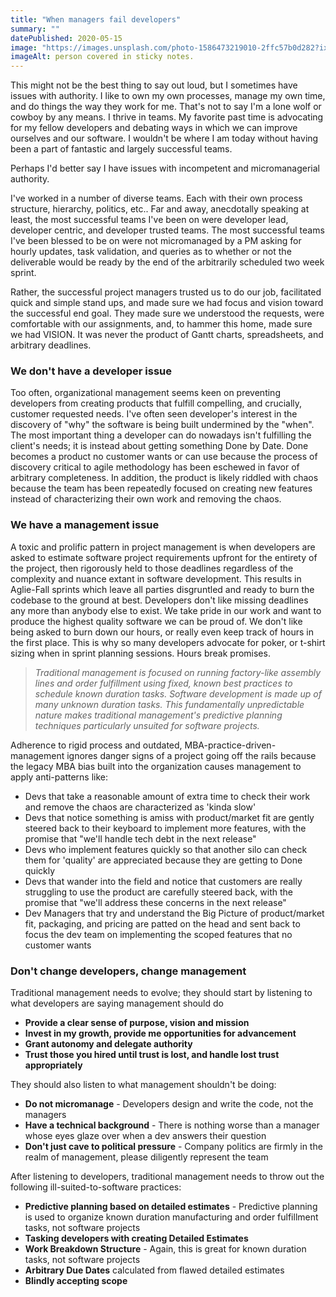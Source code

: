 ```yaml
---
title: "When managers fail developers"
summary: ""
datePublished: 2020-05-15
image: "https://images.unsplash.com/photo-1586473219010-2ffc57b0d282?ixlib=rb-1.2.1&ixid=eyJhcHBfaWQiOjEyMDd9&auto=format&fit=crop&w=700&q=80"
imageAlt: person covered in sticky notes.
---
```


This might not be the best thing to say out loud, but I sometimes have issues with authority. I like to own my own processes, manage my own time, and do things the way they work for me. That's not to say I'm a lone wolf or cowboy by any means. I thrive in teams. My favorite past time is advocating for my fellow developers and debating ways in which we can improve ourselves and our software. I wouldn't be where I am today without having been a part of fantastic and largely successful teams.

Perhaps I'd better say I have issues with incompetent and micromanagerial authority.

I've worked in a number of diverse teams. Each with their own process structure, hierarchy, politics, etc.. Far and away, anecdotally speaking at least, the most successful teams I've been on were developer lead, developer centric, and developer trusted teams. The most successful teams I've been blessed to be on were not micromanaged by a PM asking for hourly updates, task validation, and queries as to whether or not the deliverable would be ready by the end of the arbitrarily scheduled two week sprint.

Rather, the successful project managers trusted us to do our job, facilitated quick and simple stand ups, and made sure we had focus and vision toward the successful end goal. They made sure we understood the requests, were comfortable with our assignments, and, to hammer this home, made sure we had VISION. It was never the product of Gantt charts, spreadsheets, and arbitrary deadlines.

### We don't have a developer issue

Too often, organizational management seems keen on preventing developers from creating products that fulfill compelling, and crucially, customer requested needs. I've often seen developer's interest in the discovery of "why" the software is being built undermined by the "when". The most important thing a developer can do nowadays isn't fulfilling the client's needs; it is instead about getting something Done by Date. Done becomes a product no customer wants or can use because the process of discovery critical to agile methodology has been eschewed in favor of arbitrary completeness. In addition, the product is likely riddled with chaos because the team has been repeatedly focused on creating new features instead of characterizing their own work and removing the chaos.

### We have a management issue

A toxic and prolific pattern in project management is when developers are asked to estimate software project requirements upfront for the entirety of the project, then rigorously held to those deadlines regardless of the complexity and nuance extant in software development. This results in Aglie-Fall sprints which leave all parties disgruntled and ready to burn the codebase to the ground at best. Developers don't like missing deadlines any more than anybody else to exist. We take pride in our work and want to produce the highest quality software we can be proud of. We don't like being asked to burn down our hours, or really even keep track of hours in the first place. This is why so many developers advocate for poker, or t-shirt sizing when in sprint planning sessions. Hours break promises.

> _Traditional management is focused on running factory-like assembly lines and order fulfillment using fixed, known best practices to schedule known duration tasks. Software development is made up of many unknown duration tasks. This fundamentally unpredictable nature makes traditional management's predictive planning techniques particularly unsuited for software projects._

Adherence to rigid process and outdated, MBA-practice-driven-management ignores danger signs of a project going off the rails because the legacy MBA bias built into the organization causes management to apply anti-patterns like:

- Devs that take a reasonable amount of extra time to check their work and remove the chaos are characterized as 'kinda slow'
- Devs that notice something is amiss with product/market fit are gently steered back to their keyboard to implement more features, with the promise that "we'll handle tech debt in the next release"
- Devs who implement features quickly so that another silo can check them for 'quality' are appreciated because they are getting to Done quickly
- Devs that wander into the field and notice that customers are really struggling to use the product are carefully steered back, with the promise that "we'll address these concerns in the next release"
- Dev Managers that try and understand the Big Picture of product/market fit, packaging, and pricing are patted on the head and sent back to focus the dev team on implementing the scoped features that no customer wants

### Don't change developers, change management

Traditional management needs to evolve; they should start by listening to what developers are saying management should do

- **Provide a clear sense of purpose, vision and mission**
- **Invest in my growth, provide me opportunities for advancement**
- **Grant autonomy and delegate authority**
- **Trust those you hired until trust is lost, and handle lost trust appropriately**

They should also listen to what management shouldn't be doing:

- **Do not micromanage** - Developers design and write the code, not the managers
- **Have a technical background** - There is nothing worse than a manager whose eyes glaze over when a dev answers their question
- **Don't just cave to political pressure** - Company politics are firmly in the realm of management, please diligently represent the team

After listening to developers, traditional management needs to throw out the following ill-suited-to-software practices:

- **Predictive planning based on detailed estimates** - Predictive planning is used to organize known duration manufacturing and order fulfillment tasks, not software projects
- **Tasking developers with creating Detailed Estimates**
- **Work Breakdown Structure** - Again, this is great for known duration tasks, not software projects
- **Arbitrary Due Dates** calculated from flawed detailed estimates
- **Blindly accepting scope**
